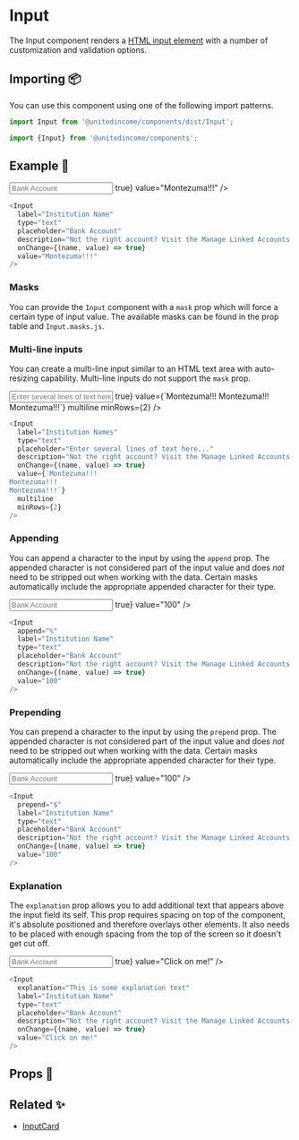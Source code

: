 
# Input

The Input component renders a [HTML input element](https://developer.mozilla.org/en-US/docs/Web/API/HTMLInputElement) with a number of customization and validation options.

## Importing 📦

You can use this component using one of the following import patterns.

```javascript
import Input from '@unitedincome/components/dist/Input';
```

```javascript
import {Input} from '@unitedincome/components';
```

## Example 🚀

<Preview>
  <Input
    label="Institution Name"
    type="text"
    placeholder="Bank Account"
    description="Not the right account? Visit the Manage Linked Accounts page."
    onChange={(name, value) => true}
    value="Montezuma!!!"
  />
</Preview>

```javascript
<Input
  label="Institution Name"
  type="text"
  placeholder="Bank Account"
  description="Not the right account? Visit the Manage Linked Accounts page."
  onChange={(name, value) => true}
  value="Montezuma!!!"
/>
```

### Masks

You can provide the `Input` component with a `mask` prop which will force a certain type of input value. The available masks can be found in the prop table and `Input.masks.js`.

### Multi-line inputs

You can create a multi-line input similar to an HTML text area with auto-resizing capability. Multi-line inputs do not support the `mask` prop.

<Preview>
  <Input
    label="Institution Names"
    type="text"
    placeholder="Enter several lines of text here..."
    description="Not the right account? Visit the Manage Linked Accounts page."
    onChange={(name, value) => true}
    value={`Montezuma!!!
Montezuma!!!
Montezuma!!!`}
    multiline
    minRows={2}
  />
</Preview>

```javascript
<Input
  label="Institution Names"
  type="text"
  placeholder="Enter several lines of text here..."
  description="Not the right account? Visit the Manage Linked Accounts page."
  onChange={(name, value) => true}
  value={`Montezuma!!!
Montezuma!!!
Montezuma!!!`}
  multiline
  minRows={2}
/>
```

### Appending

You can append a character to the input by using the `append` prop. The appended character is not considered part of the input value and does _not_ need to be stripped out when working with the data. Certain masks automatically include the appropriate appended character for their type.

<Preview>
  <Input
    append="%"
    label="Institution Name"
    type="text"
    placeholder="Bank Account"
    description="Not the right account? Visit the Manage Linked Accounts page."
    onChange={(name, value) => true}
    value="100"
  />
</Preview>

```javascript
<Input
  append="%"
  label="Institution Name"
  type="text"
  placeholder="Bank Account"
  description="Not the right account? Visit the Manage Linked Accounts page."
  onChange={(name, value) => true}
  value="100"
/>
```

### Prepending

You can prepend a character to the input by using the `prepend` prop. The appended character is not considered part of the input value and does _not_ need to be stripped out when working with the data. Certain masks automatically include the appropriate appended character for their type.

<Preview>
  <Input
    prepend="$"
    label="Institution Name"
    type="text"
    placeholder="Bank Account"
    description="Not the right account? Visit the Manage Linked Accounts page."
    onChange={(name, value) => true}
    value="100"
  />
</Preview>

```javascript
<Input
  prepend="$"
  label="Institution Name"
  type="text"
  placeholder="Bank Account"
  description="Not the right account? Visit the Manage Linked Accounts page."
  onChange={(name, value) => true}
  value="100"
/>
```

### Explanation

The `explanation` prop allows you to add additional text that appears above the input field its self. This prop requires spacing on top of the component, it's absolute positioned and therefore overlays other elements. It also needs to be placed with enough spacing from the top of the screen so it doesn't get cut off.

<Preview>
  <Input
    explanation="This is some explanation text"
    label="Institution Name"
    type="text"
    placeholder="Bank Account"
    description="Not the right account? Visit the Manage Linked Accounts page."
    onChange={(name, value) => true}
    value="Click on me!"
  />
</Preview>

```javascript
<Input
  explanation="This is some explanation text"
  label="Institution Name"
  type="text"
  placeholder="Bank Account"
  description="Not the right account? Visit the Manage Linked Accounts page."
  onChange={(name, value) => true}
  value="Click on me!"
/>
```

## Props 🔧

<Props of={Input} />

## Related ✨

- [InputCard](/?path=/story/complex-organisms-inputcard--active)

